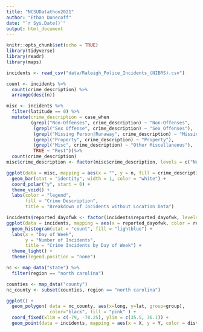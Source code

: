 ```yaml
---
title: "NCSUDatathon2021"
author: "Ethan Donecoff"
date: "`r Sys.Date()`"
output: html_document
---
```


```r
knitr::opts_chunk$set(echo = TRUE)
library(tidyverse)
library(readr)
library(maps)
```


```r
incidents <- read_csv("data/Raleigh_Police_Incidents_(NIBRS).csv")
```

```r
count <- incidents %>%
  count(crime_description) %>%
  arrange(desc(n))

misc <- incidents %>%
  filter(latitude == 0) %>%
  mutate(crime_description = case_when
         (grepl("Non-Offenses", crime_description) ~ "Non-Offenses",
          (grepl("Sex Offense", crime_description) ~ "Sex Offenses"),
          (grepl("Missing Person|Runaway", crime_description) ~ "Missing/Runaway"),
          (grepl("Property", crime_description) ~ "Property"),
          (grepl("Misc", crime_description) ~ "Other Miscellaneous"),
          TRUE ~ "Rest"))%>%
  count(crime_description)
misc$crime_description <- factor(misc$crime_description, levels = c("Non-Offenses", "Sex Offenses", "Missing/Runaway", "Property","Other Miscellaneous", "Rest"))

ggplot(data = misc, mapping = aes(x = "", y = n, fill = crime_description)) + 
  geom_bar(stat = "identity", width = 1, color = "white") + 
  coord_polar("y", start = 0) + 
  theme_void() + 
  labs(color = "legend",
       fill = "Crime Description",
       title = "Breakdown of Incidents without Location Data")

incidents$reported_dayofwk <- factor(incidents$reported_dayofwk, levels = c("Sunday", "Monday", "Tuesday", "Wednesday", "Thursday", "Friday", "Saturday"))
ggplot(data = incidents, mapping = aes(x = reported_dayofwk, color = reported_dayofwk)) + 
  geom_histogram(stat = "count", fill = "lightblue") + 
  labs(x = "Day of Week", 
       y = "Number of Incidents", 
       title = "Crime Incidents by Day of Week") + 
  theme_light() + 
  theme(legend.position = "none")


```

```r
nc <- map_data("state") %>%
  filter(region == "north carolina")

counties <- map_data("county")
nc_county <- subset(counties, region == "north carolina")

ggplot() +
  geom_polygon( data = nc_county, aes(x=long, y=lat, group=group),
                color="black", fill = "pink" ) + 
  coord_fixed(xlim = c(-79, -78.25), ylim = c(35.5, 36.1)) + 
  geom_point(data = incidents, mapping = aes(x = X, y = Y, color = district))
```

